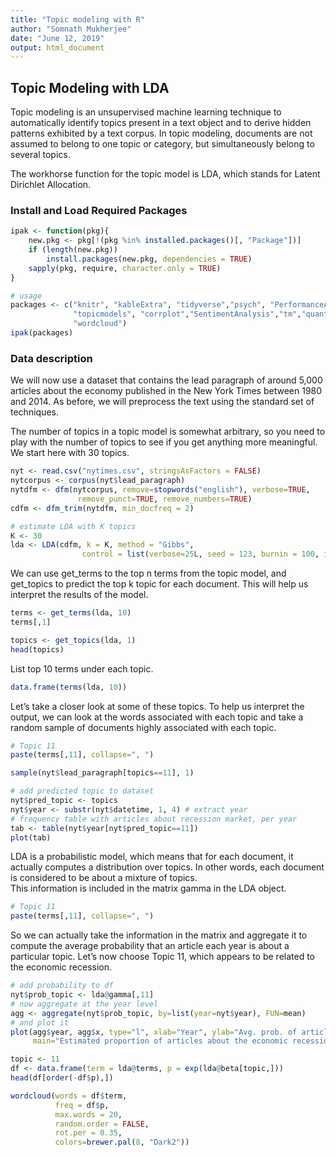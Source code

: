 ```yaml
---
title: "Topic modeling with R"
author: "Somnath Mukherjee"
date: "June 12, 2019"
output: html_document
---
```


## Topic Modeling with LDA
Topic modeling is an unsupervised machine learning technique to automatically identify topics present in a text object and to derive hidden patterns exhibited by a text corpus. In topic modeling, documents are not assumed to belong to one topic or category, but simultaneously belong to several topics.    

The workhorse function for the topic model is LDA, which stands for Latent Dirichlet Allocation.    

### Install and Load Required Packages  

```r
ipak <- function(pkg){
    new.pkg <- pkg[!(pkg %in% installed.packages()[, "Package"])]
    if (length(new.pkg)) 
        install.packages(new.pkg, dependencies = TRUE)
    sapply(pkg, require, character.only = TRUE)
}

# usage
packages <- c("knitr", "kableExtra", "tidyverse","psych", "PerformanceAnalytics",
              "topicmodels", "corrplot","SentimentAnalysis","tm","quanteda",
              "wordcloud")
ipak(packages)

```

### Data description  
We will now use a dataset that contains the lead paragraph of around 5,000 articles about the economy published in the New York Times between 1980 and 2014. As before, we will preprocess the text using the standard set of techniques.  

The number of topics in a topic model is somewhat arbitrary, so you need to play with the number of topics to see if you get anything more meaningful. We start here with 30 topics.  

```r
nyt <- read.csv("nytimes.csv", stringsAsFactors = FALSE)
nytcorpus <- corpus(nyt$lead_paragraph)
nytdfm <- dfm(nytcorpus, remove=stopwords("english"), verbose=TRUE,
               remove_punct=TRUE, remove_numbers=TRUE)
cdfm <- dfm_trim(nytdfm, min_docfreq = 2)

# estimate LDA with K topics
K <- 30
lda <- LDA(cdfm, k = K, method = "Gibbs", 
                control = list(verbose=25L, seed = 123, burnin = 100, iter = 500))

```

We can use get_terms to the top n terms from the topic model, and get_topics to predict the top k topic for each document. This will help us interpret the results of the model.  

```r
terms <- get_terms(lda, 10)
terms[,1]
```
```r
topics <- get_topics(lda, 1)
head(topics)
```

List top 10 terms under each topic.  

```r
data.frame(terms(lda, 10))

```

Let's take a closer look at some of these topics. To help us interpret the output, we can look at the words associated with each topic and take a random sample of documents highly associated with each topic.  

```r
# Topic 11
paste(terms[,11], collapse=", ")

```

```r
sample(nyt$lead_paragraph[topics==11], 1)
```


```r
# add predicted topic to dataset
nyt$pred_topic <- topics
nyt$year <- substr(nyt$datetime, 1, 4) # extract year
# frequency table with articles about recession market, per year
tab <- table(nyt$year[nyt$pred_topic==11])
plot(tab)

```

LDA is a probabilistic model, which means that for each document, it actually computes a distribution over topics. In other words, each document is considered to be about a mixture of topics.  
This information is included in the matrix gamma in the LDA object.  


```r
# Topic 11
paste(terms[,11], collapse=", ")

```

So we can actually take the information in the matrix and aggregate it to compute the average probability that an article each year is about a particular topic. Let's now choose Topic 11, which appears to be related to the economic recession.    

```r
# add probability to df
nyt$prob_topic <- lda@gamma[,11]
# now aggregate at the year level
agg <- aggregate(nyt$prob_topic, by=list(year=nyt$year), FUN=mean)
# and plot it
plot(agg$year, agg$x, type="l", xlab="Year", ylab="Avg. prob. of article about topic 15",
     main="Estimated proportion of articles about the economic recession")

```

```r
topic <- 11
df <- data.frame(term = lda@terms, p = exp(lda@beta[topic,]))
head(df[order(-df$p),])
```

```r
wordcloud(words = df$term,
          freq = df$p,
          max.words = 20,
          random.order = FALSE,
          rot.per = 0.35,
          colors=brewer.pal(8, "Dark2"))
```

